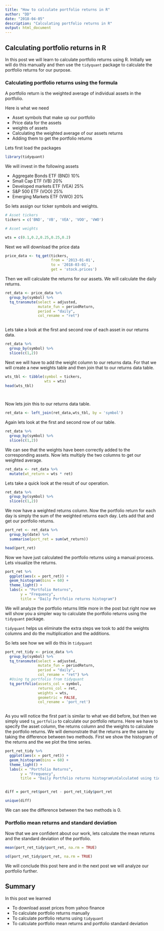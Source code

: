 ```yaml
---
title: "How to calculate portfolio returns in R"
author: "DD"
date: "2018-04-05"
description: "Calculating portfolio returns in R"
output: html_document
---
```


## Calculating portfolio returns in R

In this post we will learn to calculate portfolio returns using R. Initially we will do this manually and then use the `tidyquant` package to calculate the portfolio returns for our purpose.

### Calculating portfolio returns using the formula

A portfolio return is the weighted average of individual assets in the portfolio. 

Here is what we need

- Asset symbols that make up our portfolio
- Price data for the assets
- weights of assets
- Calculating the weighted average of our assets returns
- Adding them to get the portfolio returns


Lets first load the packages

```r

library(tidyquant)

```

We will invest in the following assets

- Aggregate Bonds ETF (BND) 10%
- Small Cap ETF (VB) 20%
- Developed markets ETF (VEA) 25%
- S&P 500 ETF (VOO)  25%
- Emerging Markets ETF (VWO) 20% 

So lets assign our ticker symbols and weights.

```r

# Asset tickers
tickers = c('BND', 'VB', 'VEA', 'VOO', 'VWO')

# Asset weights

wts = c(0.1,0.2,0.25,0.25,0.2)

```

Next we will download the price data

```r

price_data <- tq_get(tickers,
                     from = '2013-01-01',
                     to = '2018-03-01',
                     get = 'stock.prices')

```

Then we will calculate the returns for our assets. We will calculate the daily returns.

```r

ret_data <- price_data %>%
  group_by(symbol) %>%
  tq_transmute(select = adjusted,
               mutate_fun = periodReturn,
               period = "daily",
               col_rename = "ret")
  

```

Lets take a look at the first and second row of each asset in our returns data.

```r

ret_data %>%
  group_by(symbol) %>%
  slice(c(1,2))

```

Next we will have to add the weight column to our returns data. For that we will create a new weights table and then join that to our returns data table.

```r

wts_tbl <- tibble(symbol = tickers,
                  wts = wts)
head(wts_tbl)

  

```
Now lets join this to our returns data table.

```r

ret_data <- left_join(ret_data,wts_tbl, by = 'symbol')

```

Again lets look at the first and second row of our table.

```r

ret_data %>%
  group_by(symbol) %>%
  slice(c(1,2))

```

We can see that the weights have been correctly added to the corresponding assets. Now lets multiply the two columns to get our weighted average.

```r

ret_data <- ret_data %>%
  mutate(wt_return = wts * ret)

```

Lets take a quick look at the result of our operation.

```r

ret_data %>%
  group_by(symbol) %>%
  slice(c(1,2))

```

We now have a weighted returns column. Now the portfolio return for each day is simply the sum of the weighted returns each day. Lets add that and get our portfolio returns.

```r

port_ret <- ret_data %>%
  group_by(date) %>%
  summarise(port_ret = sum(wt_return))

head(port_ret)

```

Now we have just calculated the portfolio returns using a manual process. Lets visualize the returns.

```r

port_ret %>%
  ggplot(aes(x = port_ret)) + 
  geom_histogram(bins = 60) +
  theme_light() +
  labs(x = "Portfolio Returns",
       y = "Frequency",
       title = "Daily Portfolio returns histogram")

```

We will analyze the portfolio returns little more in the post but right now we will show you a simpler way to calculate the portfolio returns using the `tidyquant` package.

`tidyquant` helps us eliminate the extra steps we took to add the weights columns and do the multiplication and the additions.

So lets see how we will do this in `tidyquant`

```r

port_ret_tidy <- price_data %>%
  group_by(symbol) %>%
  tq_transmute(select = adjusted,
               mutate_fun = periodReturn,
               period = "daily",
               col_rename = "ret") %>%
  #Using tq_portfolio from tidyquant
  tq_portfolio(assets_col = symbol,
               returns_col = ret,
               weights = wts,
               geometric = FALSE,
               col_rename = 'port_ret')
  


```


As you will notice the first part is similar to what we did before, but then we simply used `tq_portfolio` to calculate our portfolio returns. Here we have to specify the asset column, the returns column and the weights to calculate the portfolio returns. We will demonstrate that the returns are the same by taking the difference between two methods. First we show the histogram of the returns and the we plot the time series.

```r

port_ret_tidy %>%
  ggplot(aes(x = port_ret)) + 
  geom_histogram(bins = 60) +
  theme_light() +
  labs(x = "Portfolio Returns",
       y = "Frequency",
       title = "Daily Portfolio returns histogram\nCalculated using tidyquant")
  

```


```r

diff = port_ret$port_ret - port_ret_tidy$port_ret

unique(diff)

```
We can see the difference between the two methods is 0.

### Portfolio mean returns and standard deviation

Now that we are confident about our work, lets calculate the mean returns and the standard deviation of the portfolio.

```r

mean(port_ret_tidy$port_ret, na.rm = TRUE)

```


```r

sd(port_ret_tidy$port_ret, na.rm = TRUE)

```


We will conclude this post here and in the next post we will analyze our portfolio further.

## Summary

In this post we learned

- To download asset prices from yahoo finance
- To calculate portfolio returns manually
- To calculate portfolio returns using `tidyquant`
- To calculate portfolio mean returns and portfolio standard deviation


